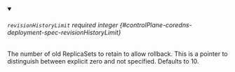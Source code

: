 
<details className="config-field" data-expandable="false" open>
<summary>

###### `revisionHistoryLimit` <span className="config-field-required" data-required="false">required</span> <span className="config-field-type">integer</span> <span className="config-field-default"></span> <span className="config-field-enum"></span> {#controlPlane-coredns-deployment-spec-revisionHistoryLimit}

The number of old ReplicaSets to retain to allow rollback.
This is a pointer to distinguish between explicit zero and not specified.
Defaults to 10.

</summary>



</details>

